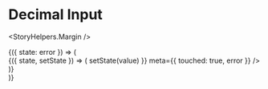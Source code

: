 

<Meta title="Components|Inputs|Decimal" />

# Decimal Input

<StoryHelpers.Margin />

<Story name="Decimal">
  <StoryHelpers.StateCtrl label="Error State">
    {({ state: error }) => (
      <div className="mt-1" style={{ maxWidth: 300 }}>
        <StoryHelpers.StateContainer defaultState="">
          {({ state, setState }) => (
            <Inputs.Decimal
              label="Decimal Input"
              input={{
                value: state,
                onChange: value => setState(value)
              }}
              meta={{ touched: true, error }}
            />
          )}
        </StoryHelpers.StateContainer>
      </div>
    )}
  </StoryHelpers.StateCtrl>
</Story>

<Props of={Inputs.Decimal} />
